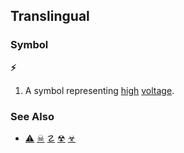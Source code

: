 ==Translingual==
===Symbol===
'''⚡'''

#A symbol representing [[high]] [[voltage]].
===See Also===
*[[⚠]] [[☠]] [[☡]] [[☢]] [[☣]]
